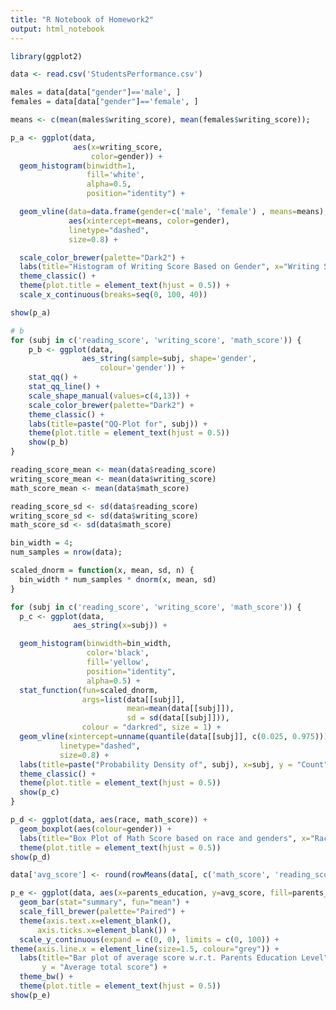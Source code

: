 ```yaml
---
title: "R Notebook of Homework2"
output: html_notebook
---
```


```r
library(ggplot2)

data <- read.csv('StudentsPerformance.csv')
```

```r
males = data[data["gender"]=='male', ]
females = data[data["gender"]=='female', ]

means <- c(mean(males$writing_score), mean(females$writing_score));

p_a <- ggplot(data,
              aes(x=writing_score,
                  color=gender)) +
  geom_histogram(binwidth=1,
                 fill='white',
                 alpha=0.5,
                 position="identity") +

  geom_vline(data=data.frame(gender=c('male', 'female') , means=means),
             aes(xintercept=means, color=gender),
             linetype="dashed",
             size=0.8) +

  scale_color_brewer(palette="Dark2") +
  labs(title="Histogram of Writing Score Based on Gender", x="Writing Score", y = "Count")+
  theme_classic() +
  theme(plot.title = element_text(hjust = 0.5)) +
  scale_x_continuous(breaks=seq(0, 100, 40))

show(p_a)
```

```r
# b
for (subj in c('reading_score', 'writing_score', 'math_score')) {
    p_b <- ggplot(data,
                aes_string(sample=subj, shape='gender',
                    colour='gender')) +
    stat_qq() +
    stat_qq_line() +
    scale_shape_manual(values=c(4,13)) +
    scale_color_brewer(palette="Dark2") +
    theme_classic() +
    labs(title=paste("QQ-Plot for", subj)) +
    theme(plot.title = element_text(hjust = 0.5))
    show(p_b)
}
```

```r
reading_score_mean <- mean(data$reading_score)
writing_score_mean <- mean(data$writing_score)
math_score_mean <- mean(data$math_score)

reading_score_sd <- sd(data$reading_score)
writing_score_sd <- sd(data$writing_score)
math_score_sd <- sd(data$math_score)

bin_width = 4;
num_samples = nrow(data);

scaled_dnorm = function(x, mean, sd, n) {
  bin_width * num_samples * dnorm(x, mean, sd)
}

for (subj in c('reading_score', 'writing_score', 'math_score')) {
  p_c <- ggplot(data,
              aes_string(x=subj)) +

  geom_histogram(binwidth=bin_width,
                 color='black',
                 fill='yellow',
                 position="identity",
                 alpha=0.5) +
  stat_function(fun=scaled_dnorm,
                args=list(data[[subj]],
                          mean=mean(data[[subj]]),
                          sd = sd(data[[subj]])),
                colour = "darkred", size = 1) +
  geom_vline(xintercept=unname(quantile(data[[subj]], c(0.025, 0.975))),
           linetype="dashed",
           size=0.8) +
  labs(title=paste("Probability Density of", subj), x=subj, y = "Count")+
  theme_classic() +
  theme(plot.title = element_text(hjust = 0.5))
  show(p_c)
}
```

```r
p_d <- ggplot(data, aes(race, math_score)) +
  geom_boxplot(aes(colour=gender)) +
  labs(title="Box Plot of Math Score based on race and genders", x="Race", y = "Math score") +
  theme(plot.title = element_text(hjust = 0.5))
show(p_d)
```

```r
data['avg_score'] <- round(rowMeans(data[, c('math_score', 'reading_score', 'writing_score')]), 2);

p_e <- ggplot(data, aes(x=parents_education, y=avg_score, fill=parents_education)) +
  geom_bar(stat="summary", fun="mean") +
  scale_fill_brewer(palette="Paired") +
  theme(axis.text.x=element_blank(),
      axis.ticks.x=element_blank()) +
  scale_y_continuous(expand = c(0, 0), limits = c(0, 100)) +
theme(axis.line.x = element_line(size=1.5, colour="grey")) +
  labs(title="Bar plot of average score w.r.t. Parents Education Level", x="Parent's education level",
       y = "Average total score") +
  theme_bw() +
  theme(plot.title = element_text(hjust = 0.5))
show(p_e)
```